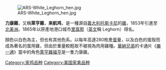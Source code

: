 [[File:ARS-White_Leghorn_hen.jpg|right]]

'''力康雞'''，又稱'''萊亨雞'''，'''来航鸡'''，是一種源自[[義大利|義大利]][[托斯卡尼|托斯卡尼]]的[[雞|雞]]，1853年引進至[[北美洲|北美洲]]。1865年以原產地港口城市[[里窩那|里窩那]]（[[英文|英文]]稱 Leghorn）得名。

顏色以白色為主，但也有其他色系。以每年高達280枚產[[蛋|蛋]]量，以及白色的蛋殼而成為著名的蛋用雞，但由於重量較輕故不被視為肉用雞種。[[華納兄弟|華納兄弟]]的卡通片《[[樂一通|樂一通]]》當中的角色[[萊亨雞福亨|萊亨雞福亨]]是一隻力康雞。

[[Category:家鸡品种|Category:家鸡品种]]
[[Category:美国家禽品种|Category:美国家禽品种]]